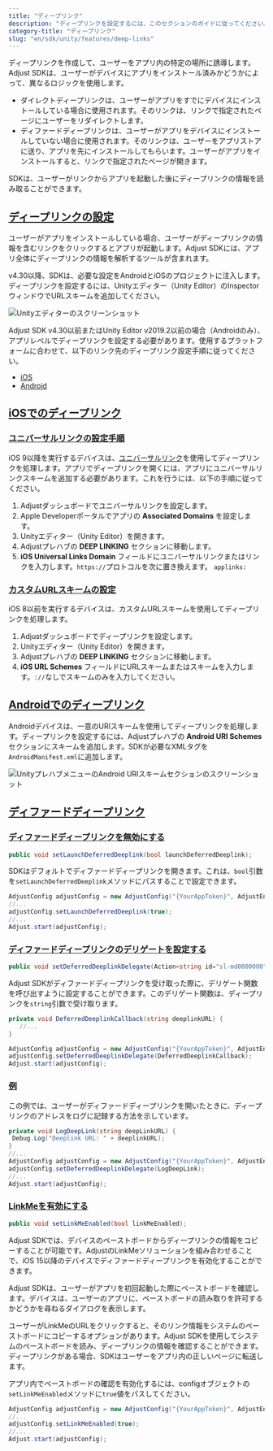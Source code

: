 ```yaml
---
title: "ディープリンク"
description: "ディープリンクを設定するには、このセクションのガイドに従ってください。"
category-title: "ディープリンク"
slug: "en/sdk/unity/features/deep-links"
---
```

ディープリンクを作成して、ユーザーをアプリ内の特定の場所に誘導します。Adjust SDKは、ユーザーがデバイスにアプリをインストール済みかどうかによって、異なるロジックを使用します。

* ダイレクトディープリンクは、ユーザーがアプリをすでにデバイスにインストールしている場合に使用されます。そのリンクは、リンクで指定されたページにユーザーをリダイレクトします。
* ディファードディープリンクは、ユーザーがアプリをデバイスにインストールしていない場合に使用されます。そのリンクは、ユーザーをアプリストアに送り、アプリを先にインストールしてもらいます。ユーザーがアプリをインストールすると、リンクで指定されたページが開きます。

SDKは、ユーザーがリンクからアプリを起動した後にディープリンクの情報を読み取ることができます。

[ディープリンクの設定](set-up-deep-linking)
---------------------------------

ユーザーがアプリをインストールしている場合、ユーザーがディープリンクの情報を含むリンクをクリックするとアプリが起動します。Adjust SDKには、アプリ全体にディープリンクの情報を解析するツールが含まれます。

v4\.30以降、SDKは、必要な設定をAndroidとiOSのプロジェクトに注入します。ディープリンクを設定するには、Unityエディター（Unity Editor）のInspectorウィンドウでURLスキームを追加してください。

![Unityエディターのスクリーンショット](@images/unity/deep-links/1-editor.png)

Adjust SDK v4\.30以前またはUnity Editor v2019\.2以前の場合（Androidのみ）、アプリレベルでディープリンクを設定する必要があります。使用するプラットフォームに合わせて、以下のリンク先のディープリンク設定手順に従ってください。

* [iOS](/en/sdk/ios/features/deep-links)
* [Android](/en/sdk/android/features/deep-links)

[iOSでのディープリンク](deep-linking-on-ios)
-----------------------------------

### [ユニバーサルリンクの設定手順](set-up-universal-links)

iOS 9以降を実行するデバイスは、[ユニバーサルリンク](https://developer.apple.com/library/ios/documentation/General/Conceptual/AppSearch/UniversalLinks.html)を使用してディープリンクを処理します。アプリでディープリンクを開くには、アプリにユニバーサルリンクスキームを追加する必要があります。これを行うには、以下の手順に従ってください。

1. Adjustダッシュボードでユニバーサルリンクを設定します。
2. Apple Developerポータルでアプリの **Associated Domains** を設定します。
3. Unityエディター（Unity Editor）を開きます。
4. Adjustプレハブの **DEEP LINKING** セクションに移動します。
5. **iOS Universal Links Domain** フィールドにユニバーサルリンクまたはリンクを入力します。`https://`プロトコルを次に置き換えます。 `applinks:`

### [カスタムURLスキームの設定](set-up-a-custom-url-scheme)

iOS 8以前を実行するデバイスは、カスタムURLスキームを使用してディープリンクを処理します。

1. Adjustダッシュボードでディープリンクを設定します。
2. Unityエディター（Unity Editor）を開きます。
3. Adjustプレハブの **DEEP LINKING** セクションに移動します。
4. **iOS URL Schemes** フィールドにURLスキームまたはスキームを入力します。`://`なしでスキームのみを入力してください。

[Androidでのディープリンク](deep-linking-on-android)
-------------------------------------------

Androidデバイスは、一意のURIスキームを使用してディープリンクを処理します。ディープリンクを設定するには、Adjustプレハブの **Android URI Schemes** セクションにスキームを追加します。SDKが必要なXMLタグを`AndroidManifest.xml`に追加します。

![UnityプレハブメニューのAndroid URIスキームセクションのスクリーンショット](@images/unity/deep-links/2-uri-schemes.png)

[ディファードディープリンク](deferred-deep-linking)
--------------------------------------

### [ディファードディープリンクを無効にする](disable-deferred-deep-linking)

<codeblock title="メソッドシグネチャー"> 

```cs
public void setLaunchDeferredDeeplink(bool launchDeferredDeeplink);
```

</CodeBlock> 

SDKはデフォルトでディファードディープリンクを開きます。これは、`bool`引数を`setLaunchDeferredDeeplink`メソッドにパスすることで設定できます。

```cs
AdjustConfig adjustConfig = new AdjustConfig("{YourAppToken}", AdjustEnvironment.Sandbox);
//...
adjustConfig.setLaunchDeferredDeeplink(true);
//...
Adjust.start(adjustConfig);
```

### [ディファードディープリンクのデリゲートを設定する](set-up-a-deferred-deep-link-delegate)

<codeblock title="メソッドシグネチャー"> 

```cs
public void setDeferredDeeplinkDelegate(Action<string id="sl-md0000000"> deferredDeeplinkDelegate, string sceneName = "Adjust");
```

</CodeBlock> 

Adjust SDKがディファードディープリンクを受け取った際に、デリゲート関数を呼び出すように設定することができます。このデリゲート関数は、ディープリンクを`string`引数で受け取ります。

```cs
private void DeferredDeeplinkCallback(string deeplinkURL) {
   //...
}

AdjustConfig adjustConfig = new AdjustConfig("{YourAppToken}", AdjustEnvironment.Sandbox);
adjustConfig.setDeferredDeeplinkDelegate(DeferredDeeplinkCallback);
Adjust.start(adjustConfig);
```

### [例](example)

この例では、ユーザーがディファードディープリンクを開いたときに、ディープリンクのアドレスをログに記録する方法を示しています。

```cs
private void LogDeepLink(string deepLinkURL) {
 Debug.Log("Deeplink URL: " + deeplinkURL);
}
//...
AdjustConfig adjustConfig = new AdjustConfig("{YourAppToken}", AdjustEnvironment.Sandbox);
adjustConfig.setDeferredDeeplinkDelegate(LogDeepLink);
//...
Adjust.start(adjustConfig);
```

### [LinkMeを有効にする](enable-linkme)

<codeblock title="メソッドシグネチャー"> 

```cs
public void setLinkMeEnabled(bool linkMeEnabled);
```

</CodeBlock> 

Adjust SDKでは、デバイスのペーストボードからディープリンクの情報をコピーすることが可能です。AdjustのLinkMeソリューションを組み合わせることで、iOS 15以降のデバイスでディファードディープリンクを有効化することができます。
<callout type="important"> 

Adjust SDKは、ユーザーがアプリを初回起動した際にペーストボードを確認します。デバイスは、ユーザーのアプリに、ペーストボードの読み取りを許可するかどうかを尋ねるダイアログを表示します。
</Callout> 

ユーザーがLinkMeのURLをクリックすると、そのリンク情報をシステムのペーストボードにコピーするオプションがあります。Adjust SDKを使用してシステムのペーストボードを読み、ディープリンクの情報を確認することができます。ディープリンクがある場合、SDKはユーザーをアプリ内の正しいページに転送します。

アプリ内でペーストボードの確認を有効化するには、configオブジェクトの`setLinkMeEnabled`メソッドに`true`値をパスしてください。

```cs
AdjustConfig adjustConfig = new AdjustConfig("{YourAppToken}", AdjustEnvironment.Sandbox, true);
//...
adjustConfig.setLinkMeEnabled(true);
//...
Adjust.start(adjustConfig);
```

